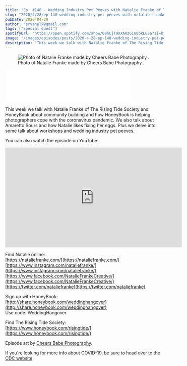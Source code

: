 ```yaml
---
title: "Ep. #148 - Wedding Industry Pet Peeves with Natalie Franke of The Rising Tide Society and HoneyBook"
slug: "2020/4/28/ep-148-wedding-industry-pet-peeves-with-natalie-franke-of-rising-tide-and-honeybook"
pubDate: 2020-04-29
author: "srvanelk@gmail.com"
tags: ["Special Guest"]
spotifyUrl: "https://open.spotify.com/show/09hCjT9XXAKzGin8bkLG3a?si=kjRZvQ1JTb6Ov3HVzSSlWA"
image: "/images/episodes/posts/2020-4-28-ep-148-wedding-industry-pet-peeves-with-natalie-franke-of-rising-tide-and-honeybook/cheersbabephoto-nataliefranke-12_SQUARE.webp"
description: "This week we talk with Natalie Franke of The Rising Tide Society and HoneyBook about community building and how HoneyBook is helping photographers cope with the coronavirus pandemic. We also talk about Amaretto Sours and how Natalie likes fixing her eggs. Plus we delve into some talk about workshops and wedding industry pet peeves."
---
```


<figure>
  <img src="/images/episodes/posts/2020-4-28-ep-148-wedding-industry-pet-peeves-with-natalie-franke-of-rising-tide-and-honeybook/cheersbabephoto-nataliefranke-12_SQUARE.webp" alt=" Photo of Natalie Franke made by  Cheers Babe Photography . " />
  <figcaption>Photo of Natalie Franke made by  Cheers Babe Photography .</figcaption>
</figure>
<iframe class="embedly-embed" src="//cdn.embedly.com/widgets/media.html?src=https%3A%2F%2Fanchor.fm%2Fweddingphotohangover%2Fembed%2Fepisodes%2FEp--148---Wedding-Industry-Pet-Peeves-with-Natalie-Franke-of-Honeybook-and-Rising-Tide-edcld5&display_name=Anchor+FM+Inc.&url=https%3A%2F%2Fanchor.fm%2Fweddingphotohangover%2Fepisodes%2FEp--148---Wedding-Industry-Pet-Peeves-with-Natalie-Franke-of-Honeybook-and-Rising-Tide-edcld5&image=https%3A%2F%2Fd3t3ozftmdmh3i.cloudfront.net%2Fproduction%2Fpodcast_uploaded_episode400%2F805714%2F805714-1588121104243-1acbbb8abd58f.jpg&key=61d05c9d54e8455ea7a9677c366be814&type=text%2Fhtml&schema=anchor&wmode=opaque" width="400" height="102" scrolling="no" title="Anchor FM Inc. embed" frameborder="0" allow="autoplay; fullscreen" allowfullscreen="true"></iframe>

This week we talk with Natalie Franke of The Rising Tide Society and HoneyBook about community building and how HoneyBook is helping photographers cope with the coronavirus pandemic. We also talk about Amaretto Sours and how Natalie likes fixing her eggs. Plus we delve into some talk about workshops and wedding industry pet peeves.

You can also watch the episode on YouTube:

<iframe width="560" height="315" src="https://www.youtube.com/embed/G16lYlO-0Qo" frameborder="0" allow="autoplay; encrypted-media" allowfullscreen></iframe>

Find Natalie online:  
[https://nataliefranke.com/](https://nataliefranke.com/)  
[https://www.instagram.com/nataliefranke/](https://www.instagram.com/nataliefranke/)  
[https://www.facebook.com/NatalieFrankeCreative/](https://www.facebook.com/NatalieFrankeCreative/)  
[https://twitter.com/nataliefranke](https://twitter.com/nataliefranke)

Sign up with HoneyBook:  
[http://share.honeybook.com/weddinghangover](http://share.honeybook.com/weddinghangover)  
Use code: WeddingHangover

Find The Rising Tide Society:  
[https://www.honeybook.com/risingtide/](https://www.honeybook.com/risingtide/)

Episode art by [Cheers Babe Photography](https://cheersbabephoto.com/).

If you're looking for more info about COVID-19, be sure to head over to the [CDC website](https://www.cdc.gov/coronavirus/2019-ncov/index.html).
